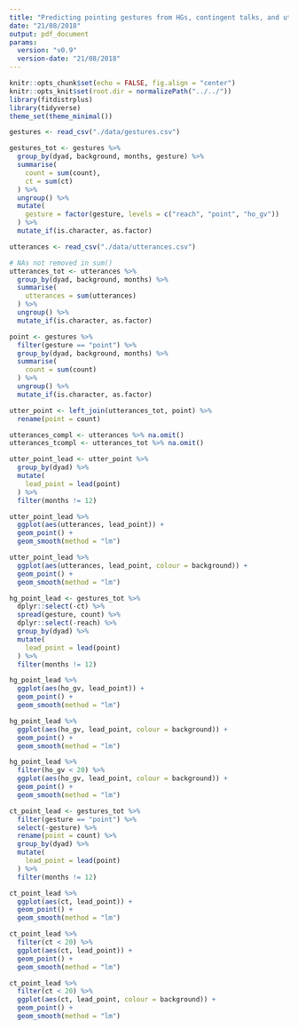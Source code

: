 ```yaml
---
title: "Predicting pointing gestures from HGs, contingent talks, and utterances"
date: "21/08/2018"
output: pdf_document
params:
  version: "v0.9"
  version-date: "21/08/2018"
---
```


```r
knitr::opts_chunk$set(echo = FALSE, fig.align = "center")
knitr::opts_knit$set(root.dir = normalizePath("../../"))
library(fitdistrplus)
library(tidyverse)
theme_set(theme_minimal())
```

```r
gestures <- read_csv("./data/gestures.csv")

gestures_tot <- gestures %>%
  group_by(dyad, background, months, gesture) %>%
  summarise(
    count = sum(count),
    ct = sum(ct)
  ) %>%
  ungroup() %>%
  mutate(
    gesture = factor(gesture, levels = c("reach", "point", "ho_gv"))
  ) %>%
  mutate_if(is.character, as.factor)

utterances <- read_csv("./data/utterances.csv")

# NAs not removed in sum()
utterances_tot <- utterances %>%
  group_by(dyad, background, months) %>%
  summarise(
    utterances = sum(utterances)
  ) %>%
  ungroup() %>%
  mutate_if(is.character, as.factor)

point <- gestures %>%
  filter(gesture == "point") %>%
  group_by(dyad, background, months) %>%
  summarise(
    count = sum(count)
  ) %>%
  ungroup() %>%
  mutate_if(is.character, as.factor)

utter_point <- left_join(utterances_tot, point) %>%
  rename(point = count)

utterances_compl <- utterances %>% na.omit()
utterances_tcompl <- utterances_tot %>% na.omit()
```

```r
utter_point_lead <- utter_point %>%
  group_by(dyad) %>%
  mutate(
    lead_point = lead(point)
  ) %>%
  filter(months != 12)
```

```r
utter_point_lead %>%
  ggplot(aes(utterances, lead_point)) +
  geom_point() +
  geom_smooth(method = "lm")
```

```r
utter_point_lead %>%
  ggplot(aes(utterances, lead_point, colour = background)) +
  geom_point() +
  geom_smooth(method = "lm")
```





```r
hg_point_lead <- gestures_tot %>%
  dplyr::select(-ct) %>%
  spread(gesture, count) %>%
  dplyr::select(-reach) %>%
  group_by(dyad) %>%
  mutate(
    lead_point = lead(point)
  ) %>%
  filter(months != 12)
```

```r
hg_point_lead %>%
  ggplot(aes(ho_gv, lead_point)) +
  geom_point() +
  geom_smooth(method = "lm")
```

```r
hg_point_lead %>%
  ggplot(aes(ho_gv, lead_point, colour = background)) +
  geom_point() +
  geom_smooth(method = "lm")
```

```r
hg_point_lead %>%
  filter(ho_gv < 20) %>%
  ggplot(aes(ho_gv, lead_point, colour = background)) +
  geom_point() +
  geom_smooth(method = "lm")
```





```r
ct_point_lead <- gestures_tot %>%
  filter(gesture == "point") %>%
  select(-gesture) %>%
  rename(point = count) %>%
  group_by(dyad) %>%
  mutate(
    lead_point = lead(point)
  ) %>%
  filter(months != 12)
```

```r
ct_point_lead %>%
  ggplot(aes(ct, lead_point)) +
  geom_point() +
  geom_smooth(method = "lm")
```

```r
ct_point_lead %>%
  filter(ct < 20) %>%
  ggplot(aes(ct, lead_point)) +
  geom_point() +
  geom_smooth(method = "lm")
```

```r
ct_point_lead %>%
  filter(ct < 20) %>%
  ggplot(aes(ct, lead_point, colour = background)) +
  geom_point() +
  geom_smooth(method = "lm")
```
